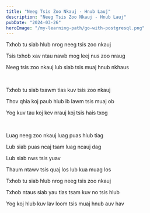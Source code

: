 ```yaml
---
title: "Neeg Tsis Zoo Nkauj - Hnub Lauj"
description: "Neeg Tsis Zoo Nkauj - Hnub Lauj"
pubDate: "2024-03-26"
heroImage: "/my-learning-path/go-with-postgresql.png"
---
```


Txhob tu siab hlub nrog neeg tsis zoo nkauj

Tsis txhob xav ntau nawb mog leej nus zoo nraug

Neeg tsis zoo nkauj lub siab tsis muaj hnub nkhaus

<br />

Txhob tu siab txawm tias kuv tsis zoo nkauj

Thov qhia koj paub hlub ib lawm tsis muaj ob

Yog kuv tau koj kev nrauj koj tsis hais txog

<br />

Luag neeg zoo nkauj luag puas hlub tiag

Lub siab puas ncaj tsam luag ncauj dag

Lub siab nws tsis yuav

Thaum ntawv tsis quaj los lub kua muag los

Txhob tu siab hlub nrog neeg tsis zoo nkauj

Txhob ntaus siab yau tias tsam kuv no tsis hlub

Yog koj hlub kuv lav loom tsis muaj hnub auv hav
